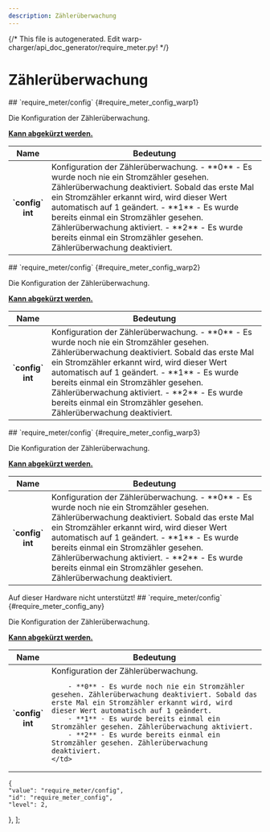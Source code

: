 ```yaml
---
description: Zählerüberwachung
---
```

{/* This file is autogenerated. Edit warp-charger/api_doc_generator/require_meter.py! */}

# Zählerüberwachung

<Tabs groupId="hardwareType" queryString className="hidden-tabs">
<TabItem value="warp1">
## `require_meter/config` {#require_meter_config_warp1}


Die Konfiguration der Zählerüberwachung.



**<a href="#states_section_shortcuts">Kann abgekürzt werden.</a>**
<table>
    <thead>
        <tr>
            <th scope="col">Name</th>
            <th scope="col">Bedeutung</th>
        </tr>
    </thead>
    <tbody>

<tr>
    <th scope="row" style={{whiteSpace: "nowrap"}}>`config`<br/>int</th>
    <td>
        Konfiguration der Zählerüberwachung.
        - **0** - Es wurde noch nie ein Stromzähler gesehen. Zählerüberwachung deaktiviert. Sobald das erste Mal ein Stromzähler erkannt wird, wird dieser Wert automatisch auf 1 geändert.
        - **1** - Es wurde bereits einmal ein Stromzähler gesehen. Zählerüberwachung aktiviert.
        - **2** - Es wurde bereits einmal ein Stromzähler gesehen. Zählerüberwachung deaktiviert.
    </td>
</tr>
    </tbody>
</table>
</TabItem>
<TabItem value="warp2">
## `require_meter/config` {#require_meter_config_warp2}


Die Konfiguration der Zählerüberwachung.



**<a href="#states_section_shortcuts">Kann abgekürzt werden.</a>**
<table>
    <thead>
        <tr>
            <th scope="col">Name</th>
            <th scope="col">Bedeutung</th>
        </tr>
    </thead>
    <tbody>

<tr>
    <th scope="row" style={{whiteSpace: "nowrap"}}>`config`<br/>int</th>
    <td>
        Konfiguration der Zählerüberwachung.
        - **0** - Es wurde noch nie ein Stromzähler gesehen. Zählerüberwachung deaktiviert. Sobald das erste Mal ein Stromzähler erkannt wird, wird dieser Wert automatisch auf 1 geändert.
        - **1** - Es wurde bereits einmal ein Stromzähler gesehen. Zählerüberwachung aktiviert.
        - **2** - Es wurde bereits einmal ein Stromzähler gesehen. Zählerüberwachung deaktiviert.
    </td>
</tr>
    </tbody>
</table>
</TabItem>
<TabItem value="warp3">
## `require_meter/config` {#require_meter_config_warp3}


Die Konfiguration der Zählerüberwachung.



**<a href="#states_section_shortcuts">Kann abgekürzt werden.</a>**
<table>
    <thead>
        <tr>
            <th scope="col">Name</th>
            <th scope="col">Bedeutung</th>
        </tr>
    </thead>
    <tbody>

<tr>
    <th scope="row" style={{whiteSpace: "nowrap"}}>`config`<br/>int</th>
    <td>
        Konfiguration der Zählerüberwachung.
        - **0** - Es wurde noch nie ein Stromzähler gesehen. Zählerüberwachung deaktiviert. Sobald das erste Mal ein Stromzähler erkannt wird, wird dieser Wert automatisch auf 1 geändert.
        - **1** - Es wurde bereits einmal ein Stromzähler gesehen. Zählerüberwachung aktiviert.
        - **2** - Es wurde bereits einmal ein Stromzähler gesehen. Zählerüberwachung deaktiviert.
    </td>
</tr>
    </tbody>
</table>
</TabItem>
<TabItem value="wem">
Auf dieser Hardware nicht unterstützt!
</TabItem>
<TabItem value="any">
## `require_meter/config` {#require_meter_config_any}


Die Konfiguration der Zählerüberwachung.



**<a href="#states_section_shortcuts">Kann abgekürzt werden.</a>**
<table>
    <thead>
        <tr>
            <th scope="col">Name</th>
            <th scope="col">Bedeutung</th>
        </tr>
    </thead>
    <tbody>

<tr>
    <th scope="row" style={{whiteSpace: "nowrap"}}>`config`<br/>int</th>
    <td>
        Konfiguration der Zählerüberwachung.
        
        
        
        - **0** - Es wurde noch nie ein Stromzähler gesehen. Zählerüberwachung deaktiviert. Sobald das erste Mal ein Stromzähler erkannt wird, wird dieser Wert automatisch auf 1 geändert.
        - **1** - Es wurde bereits einmal ein Stromzähler gesehen. Zählerüberwachung aktiviert.
        - **2** - Es wurde bereits einmal ein Stromzähler gesehen. Zählerüberwachung deaktiviert.
    </td>
</tr>
    </tbody>
</table>
</TabItem>
</Tabs>

    {
    "value": "require_meter/config",
    "id": "require_meter_config",
    "level": 2,
    
},
];
